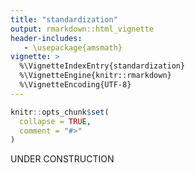 ```yaml
---
title: "standardization"
output: rmarkdown::html_vignette
header-includes:
   - \usepackage{amsmath}
vignette: >
  %\VignetteIndexEntry{standardization}
  %\VignetteEngine{knitr::rmarkdown}
  %\VignetteEncoding{UTF-8}
---
```


```r
knitr::opts_chunk$set(
  collapse = TRUE,
  comment = "#>"
)
```

UNDER CONSTRUCTION
<!-- Latent Gaussian models are a popular subclass of BHMs that are characterized by the assumption of Gaussianity on the latent parameters. LGMs have become increasingly popular in recent years, mainly due to the work of \cite{RM}, which introduced the Integrated Nested Laplace approximation (INLA) method for fitting this class of models  ???.  -->
<!-- We focus here on the most common class of LGMs, in which the response is linked to the latent parameters only through a generalized linear model (see Bayesian LGMs with a univariate link function in \cite{BHM_ref}). We formally denote this class of models as Model \ref{def:model}, under some useful additional assumptions that are adopted in the vast majority of LGM applications. -->

<!-- \begin{model}[Latent Gaussian Model]\label{def:model}  -->
<!-- Let $\boldsymbol{X}=[X_1,...,X_J]$ be a set of covariates with $\boldsymbol{X}\sim \pi(\boldsymbol{x})$, and possible realizations $x\in \mathcal{X}_j,\;\forall j=1,...,J$. Let a response $Y\sim \text{Dist}(\eta,\boldsymbol{\psi})$, where $\eta$ corresponds to a  transformation of the expected value of Y given $\boldsymbol{\psi}$ and is defined as: -->
<!-- \begin{align*} -->
<!--        \eta &=\mu+\sum_{j=1}^Jf_j(X_j) -->
<!-- \end{align*} -->
<!-- Each $f_j(X_j)$ for $j=1,...,J$ is defined as:  -->
<!-- \begin{gather*} -->
<!--        f_j(X_j)=\boldsymbol{D}^T_j(X_j)\boldsymbol{u}_j\text{    where    } -->
<!--      \boldsymbol{u}_j|\sigma^2_j   \sim N_{K_j}(\boldsymbol{0},\sigma^2_j\boldsymbol{Q}_j^*) -->
<!-- \end{gather*} -->
<!-- where the basis $\boldsymbol{D}_j(X_j)$ is a column vector containing $K_j$ known functions, the precision matrix $\boldsymbol{Q}_j$ is known, and the scalar $\sigma^2_j$ is the variance parameter. -->

<!-- The parameters of the model that require prior specification are $\boldsymbol{\sigma}=[\sigma^2,...,\sigma^2_J]$, along with $\mu$ and $\boldsymbol{\psi}$. -->
<!-- \end{model} -->

<!-- Note that $\boldsymbol{Q}_j^*$ represents the generalized inverse of $\boldsymbol{Q}_j^*$, so that Model 1 also consider improper Gaussian effects, as long as the appropriate constraints are imposed (see Section \ref{sec:IGMRFs}). Moreover, if any of $\boldsymbol{Q}_j$ is not actually fixed but controlled by additional parameters (e.g. the range in Matern processes), such cases can still be part of the model class as long as the model is conditioned upon a reasonable value of such parameters and it is assumed reasonable to carry out the prior specification of $\boldsymbol{\sigma}$ independently of these additional parameters \parencite{F20}. -->

<!-- \begin{definition}[Fixed and random effects]\label{def:fixed_random} -->
<!-- Consider each effect $f_j(X_j)$ from Model 1: if the user is interested in inference about $\boldsymbol{u}_j$ (or transformations), we shall refer to the $j$ effect as "fixed"; if the user is instead interested in inference about the parameter $\sigma^2_j$ (or transformations), we shall refer to it as "random". The effects of Model 1 shall be ordered such that $\boldsymbol{\theta}=[\boldsymbol{u}_1,...,\boldsymbol{u}_L,\sigma^2_{L+1},...,\sigma^2_J]$ contains all the parameters of interest for the user, i.e. the first $L$ effects are fixed, and the last $J-L$ are random. -->
<!-- \end{definition} -->

<!-- \begin{definition}[Intuitive interpretation of $\sigma^2_j$ parameters]\label{def:int_int}\ \\ -->
<!-- Consider Model 1 with $\boldsymbol{\theta}=[\boldsymbol{u}_1,...,\boldsymbol{u}_L,\sigma^2_{L+1},...,\sigma^2_J]$. We say that $\sigma^2_1,...,\sigma^2_J$ match their intuitive interpretation if -->
<!-- \begin{itemize} -->
<!--     \item for fixed effects $(j=1....,L)$: -->
<!--     \begin{gather}\label{eq:fe_int_req}  -->
<!--          \sigma^2_j=E_{\boldsymbol{u}_j}\{Var_{X_j}[f_j(X_j)|\boldsymbol{u}_j]|\sigma^2_j\} -->
<!--     \end{gather} -->
<!--      \item for random effects $(j=L+1....,J)$: -->
<!--     \begin{gather}\label{eq:re_int_req}       -->
<!--     \sigma^2_j= Var_{X_j,\boldsymbol{u}_j}[f_j(X_j)|\sigma^2_j] -->
<!--     \end{gather}  -->
<!-- \end{itemize} -->
<!-- \end{definition} -->
<!-- Definition \ref{def:int_int} answers the concern raised in \cite{F20} about the introduction of fixed effects and is consistent with the authors' suggestion of considering the concept of \textit{explained variance}.  On the other hand, the definition for random effects is coherent with the R2D2 approach.  -->

<!-- Inspired by the work of \cite{SR14}, we propose a standardization procedure that ensures that the conditions of Definition \ref{def:int_int} are satisfied for all effects of Model 1. -->

<!-- \begin{proposition}[Standardization procedure]\label{prop:standardization} -->
<!-- Consider Model 1. Definition \ref{def:int_int} is satisfied after the application of the following two steps. -->
<!-- \begin{enumerate} -->
<!-- \item \textbf{0-mean constraint}. Each fixed effect $(j=1,...,L)$ is constrained such that: -->
<!-- \begin{equation} -->
<!-- \label{eq:0mean_constraint} -->
<!-- \begin{aligned} -->
<!--  E_{X_j}[f_j(X_j)]=0 -->
<!-- \end{aligned} -->
<!-- \end{equation} -->
<!-- \item \textbf{Scaling}. Each effect $j=1,...,J$ is replaced by $\widetilde{f}_j(X_j)=\dfrac{f_j(X_j)}{\sqrt{C}_j}$ where:  -->
<!-- \begin{equation} -->
<!-- \label{eq:scaling_constant} -->
<!-- \begin{aligned} -->
<!--   C_j&= Var_{X_j,\boldsymbol{u}_j}[f_j(X_j)|\sigma^2_j=1]\\ -->
<!--   &=E_{X_j}\left[\boldsymbol{D}^T_j(X_j)\boldsymbol{Q}_j^*\boldsymbol{D}_j(X_j)\right]\\ -->
<!-- \end{aligned} -->
<!-- \end{equation} -->
<!-- \end{enumerate}  -->
<!-- \end{proposition} -->

<!-- Once it has been proven that the $\sigma^2_j$ parameters match their intuitive interpretation, this result can be used to derive expressions for the VP  parameters that are interpretable for the user. -->

<!-- The procedure is called \textit{standardization} as it can be proven that classical standardization is a special case that arises in the case of linear effects. -->

